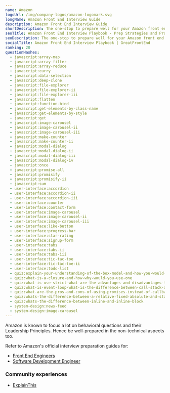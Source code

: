 ```yaml
---
name: Amazon
logoUrl: /img/company-logos/amazon-logomark.svg
longName: Amazon Front End Interview Guide
description: Amazon Front End Interview Guide
shortDescription: The one-stop to prepare well for your Amazon front end interviews
seoTitle: Amazon Front End Interview Playbook - Prep Strategies and Practice Questions
seoDescription: The one-stop to prepare well for your Amazon front end interviews. Discover insider tips, optimal prep strategies, and practice questions known to be tested.
socialTitle: Amazon Front End Interview Playbook | GreatFrontEnd
ranking: 20
questionHashes:
  - javascript:array-map
  - javascript:array-filter
  - javascript:array-reduce
  - javascript:curry
  - javascript:data-selection
  - javascript:deep-clone
  - javascript:file-explorer
  - javascript:file-explorer-ii
  - javascript:file-explorer-iii
  - javascript:flatten
  - javascript:function-bind
  - javascript:get-elements-by-class-name
  - javascript:get-elements-by-style
  - javascript:get
  - javascript:image-carousel
  - javascript:image-carousel-ii
  - javascript:image-carousel-iii
  - javascript:make-counter
  - javascript:make-counter-ii
  - javascript:modal-dialog
  - javascript:modal-dialog-ii
  - javascript:modal-dialog-iii
  - javascript:modal-dialog-iv
  - javascript:once
  - javascript:promise-all
  - javascript:promisify
  - javascript:promisify-ii
  - javascript:sum
  - user-interface:accordion
  - user-interface:accordion-ii
  - user-interface:accordion-iii
  - user-interface:counter
  - user-interface:contact-form
  - user-interface:image-carousel
  - user-interface:image-carousel-ii
  - user-interface:image-carousel-iii
  - user-interface:like-button
  - user-interface:progress-bar
  - user-interface:star-rating
  - user-interface:signup-form
  - user-interface:tabs
  - user-interface:tabs-ii
  - user-interface:tabs-iii
  - user-interface:tic-tac-toe
  - user-interface:tic-tac-toe-ii
  - user-interface:todo-list
  - quiz:explain-your-understanding-of-the-box-model-and-how-you-would-tell-the-browser-in-css-to-render-your-layout-in-different-box-models
  - quiz:what-is-a-closure-and-how-why-would-you-use-one
  - quiz:what-is-use-strict-what-are-the-advantages-and-disadvantages-to-using-it
  - quiz:what-is-event-loop-what-is-the-difference-between-call-stack-and-task-queue
  - quiz:what-are-the-pros-and-cons-of-using-promises-instead-of-callbacks
  - quiz:whats-the-difference-between-a-relative-fixed-absolute-and-statically-positioned-element
  - quiz:whats-the-difference-between-inline-and-inline-block
  - system-design:news-feed
  - system-design:image-carousel
---
```


Amazon is known to focus a lot on behavioral questions and their Leadership Principles. Hence be well-prepared in the non-technical aspects too.

Refer to Amazon's official interview preparation guides for:

- [Front End Engineers](/static/guides/amazon-front-end-guide.pdf)
- [Software Development Engineer](https://amazonsdeinterviewprep.splashthat.com/)

### Community experiences

- [ExplainThis](https://www.explainthis.io/en/career/my-amazon-frontend-interview)
